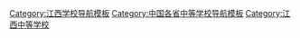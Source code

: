 [[Category:江西学校导航模板|Category:江西学校导航模板]]
[[Category:中国各省中等学校导航模板|Category:中国各省中等学校导航模板]]
[[Category:江西中等学校|Category:江西中等学校]]